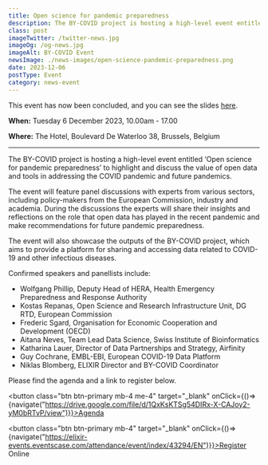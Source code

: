 ```yaml
---
title: Open science for pandemic preparedness
description: The BY-COVID project is hosting a high-level event entitled ‘Open science for pandemic preparedness’ to highlight and discuss the value of open data and tools in addressing the COVID pandemic and future pandemics. 
class: post
imageTwitter: /twitter-news.jpg
imageOg: /og-news.jpg
imageAlt: BY-COVID Event
newsImage: ./news-images/open-science-pandemic-preparedness.png
date: 2023-12-06
postType: Event
category: news-event
---
```



This event has now been concluded, and you can see the slides [here](https://drive.google.com/drive/folders/1eG1sjE9-E03VXAuF24kRW3uK3nw5SDv9).

**When:** Tuesday 6 December 2023, 10.00am - 17.00
 
**Where:** The Hotel, Boulevard De Waterloo 38, Brussels, Belgium

<hr />

The BY-COVID project is hosting a high-level event entitled ‘Open science for pandemic preparedness’ to highlight and discuss the value of open data and tools in addressing the COVID pandemic and future pandemics. 

The event will feature panel discussions with experts from various sectors, including  policy-makers from the European Commission, industry and academia. During the discussions the experts will share their insights and reflections on the role that open data has played in the recent pandemic and make recommendations for future pandemic preparedness.  

The event will also showcase the outputs of the BY-COVID project, which aims to provide a platform for sharing and accessing data related to COVID-19 and other infectious diseases. 

Confirmed speakers and panellists include:

* Wolfgang Phillip, Deputy Head of HERA, Health Emergency Preparedness and Response Authority
* Kostas Repanas, Open Science and Research Infrastructure Unit, DG RTD, European Commission
* Frederic Sgard, Organisation for Economic Cooperation and Development (OECD)
* Aitana Neves, Team Lead Data Science, Swiss Institute of Bioinformatics
* Katharina Lauer, Director of Data Partnerships and Strategy, Airfinity 
* Guy Cochrane, EMBL-EBI, European COVID-19 Data Platform 
* Niklas Blomberg, ELIXIR Director and BY-COVID Coordinator


Please find the agenda and a link to register below.

<button class="btn btn-primary mb-4 me-4" target="_blank" onClick={()=>{navigate("https://drive.google.com/file/d/1QxKsKTSg54DIRx-X-CAJoy2-yM0bRTvP/view")}}>Agenda</button>

<button class="btn btn-primary mb-4" target="_blank" onClick={()=>{navigate("https://elixir-events.eventscase.com/attendance/event/index/43294/EN")}}>Register Online</button>



